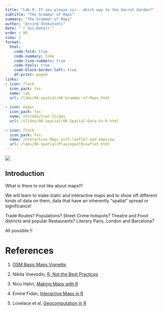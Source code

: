 ```yaml
---
title: "Lab-9: If you please sir...which way to the Secret Garden?"
subtitle: "The Grammar of Maps"
summary: "The Grammar of Maps"
author: "Arvind Venkatadri"
date: "`r Sys.Date()`"
order : 90
view: 2
format:
  html:
    code-fold: true
    code-summary: Code
    code-line-numbers: true
    code-tools: true
    code-block-border-left: true
    df-print: paged
links:
- icon: flask
  icon_pack: fas
  name: lab
  url: /labs/06-spatial/06-Grammar-of-Maps.html
  
- icon: magic
  icon_pack: fas
  name: Introduction Slides
  url: /slides/06-spatial/06-Spatial-Data-in-R.html
  
- icon: flask
  icon_pack: fas
  name: Interactive Maps with leaflet and mapview
  url: /labs/06-spatial/PlayingwithLeaflet.html
---
```


![](featured.jpg)

## Introduction

What is there to not like about maps!!!

We will learn to make static and interactive maps and to show off
different kinds of data on them, data that have an inherently "spatial"
spread or significance!

Trade Routes? Populations? Street Crime hotspots? Theatre and Food
districts and popular Restaurants? Literary Paris, London and Barcelona?

All possible !!

# References

1.  [OSM Basic Maps
    Vignette](https://docs.ropensci.org/osmplotr/articles/basic-maps.html)

2.  Nikita Voevodin, [R, Not the Best
    Practices](https://bookdown.org/voevodin_nv/R_Not_the_Best_Practices/maps.html)

3.  Nico Hahn, [Making Maps with
    R](https://bookdown.org/nicohahn/making_maps_with_r5/docs/introduction.html)

4.  Emine Fidan, [Interactive Maps in
    R](https://bookdown.org/eneminef/DRR_Bookdown/)

5.  Lovelace et al, [Geocomputation in
    R](https://geocompr.robinlovelace.net/adv-map.html)
